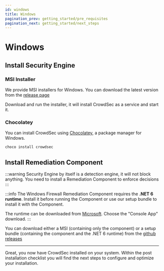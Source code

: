 ```yaml
---
id: windows
title: Windows
pagination_prev: getting_started/pre_requisites
pagination_next: getting_started/next_steps
---
```


# Windows

## Install Security Engine 

### MSI Installer

We provide MSI installers for Windows. You can download the latest version from the [release page](https://github.com/crowdsecurity/crowdsec/releases/latest)

Download and run the installer, it will install CrowdSec as a service and start it.

### Chocolatey

You can install CrowdSec using [Chocolatey](https://chocolatey.org/), a package manager for Windows.

```bash
choco install crowdsec
```

## Install Remediation Component

:::warning
Security Engine by itself is a detection engine, it will not block anything. You need to install a Remediation Component to enforce decisions
:::

:::info
The Windows Firewall Remediation Component requires the **.NET 6 runtime**. Install it before running the Component or use our setup bundle to install it with the Component.

The runtime can be downloaded from [Microsoft](https://dotnet.microsoft.com/en-us/download/dotnet/6.0/runtime).
Choose the "Console App" download.
:::

You can download either a MSI (containing only the component) or a setup bundle (containing the component and the .NET 6 runtime) from the [github releases](https://github.com/crowdsecurity/cs-windows-firewall-bouncer/releases)

---

Great, you now have CrowdSec installed on your system. Within the post installation checklist you will find the next steps to configure and optimize your installation.
